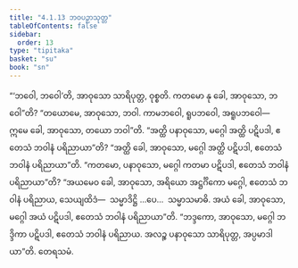 ```yaml
---
title: "4.1.13 ဘဝပဉှာသုတ္တ"
tableOfContents: false
sidebar:
  order: 13
type: "tipitaka"
basket: "su"
book: "sn"
---
```



<DynamicBreadcrumb />

<Division number="326" book="sn" e="ch" v="18" p="326">

<Paragraph number="1352" book="sn">
“‘ဘဝေါ, ဘဝေါ’တိ, အာဝုသော သာရိပုတ္တ, ဝုစ္စတိ. ကတမော နု ခေါ, အာဝုသော, ဘဝေါ”တိ? “တယောမေ, အာဝုသော, ဘဝါ. ကာမဘဝေါ, ရူပဘဝေါ, အရူပဘဝေါ—  ဣမေ ခေါ, အာဝုသော, တယော ဘဝါ”တိ. “အတ္ထိ ပနာဝုသော, မဂ္ဂေါ အတ္ထိ ပဋိပဒါ, ဧတေသံ ဘဝါနံ ပရိညာယာ”တိ? “အတ္ထိ ခေါ, အာဝုသော, မဂ္ဂေါ အတ္ထိ ပဋိပဒါ, ဧတေသံ ဘဝါနံ ပရိညာယာ”တိ. “ကတမော, ပနာဝုသော, မဂ္ဂေါ ကတမာ ပဋိပဒါ, ဧတေသံ ဘဝါနံ ပရိညာယာ”တိ? “အယမေဝ ခေါ, အာဝုသော, အရိယော အဋ္ဌင်္ဂိကော မဂ္ဂေါ, ဧတေသံ ဘဝါနံ ပရိညာယ, သေယျထိဒံ—  သမ္မာဒိဋ္ဌိ …ပေ…  သမ္မာသမာဓိ. အယံ ခေါ, အာဝုသော, မဂ္ဂေါ အယံ ပဋိပဒါ, ဧတေသံ ဘဝါနံ ပရိညာယာ”တိ. “ဘဒ္ဒကော, အာဝုသော, မဂ္ဂေါ ဘဒ္ဒိကာ ပဋိပဒါ, ဧတေသံ ဘဝါနံ ပရိညာယ. အလဉ္စ ပနာဝုသော သာရိပုတ္တ, အပ္ပမာဒါယာ”တိ.

</Paragraph>
</Division>

<Paragraph number="1353" type="center" book="sn">
တေရသမံ.
</Paragraph>